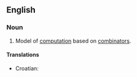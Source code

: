 ==English==
{{wikipedia}}

===Noun===
{{en-noun|-}}

# {{computer science}} Model of [[computation]] based on [[combinator]]s.

====Translations====
{{trans-top|model of computation}}
*Croatian: {{t|hr|kombinatorna logika|f}}
{{trans-mid}}
{{trans-bottom}}